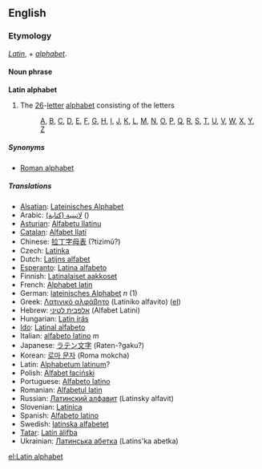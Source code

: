 ==English==
===Etymology===
''[[Latin]]'', + ''[[alphabet]]''.
====Noun phrase====
'''Latin alphabet'''

#The [[26]]-[[letter]] [[alphabet]] consisting of the letters
#:[[A]], [[B]], [[C]], [[D]], [[E]], [[F]], [[G]], [[H]], [[I]], [[J]], [[K]], [[L]], [[M]], [[N]], [[O]], [[P]], [[Q]], [[R]], [[S]], [[T]], [[U]], [[V]], [[W]], [[X]], [[Y]], [[Z]]
=====Synonyms=====
*[[Roman alphabet]]

===== Translations =====
*[[Alsatian]]: [[Lateinisches Alphabet]]
*Arabic: [[لاتينية (كتابة)]] ()
*[[Asturian]]: [[Alfabetu llatinu]]
*[[Catalan]]: [[Alfabet llatí]]
*Chinese: [[拉丁字母表]] (?tizìmǔ?)
*Czech: [[Latinka]]
*Dutch: [[Latijns alfabet]]
*[[Esperanto]]: [[Latina alfabeto]]
*Finnish: [[Latinalaiset aakkoset]]
*French: [[Alphabet latin]]
*German: [[lateinisches Alphabet]] ''n'' (1)
*Greek: [[Λατινικό αλφάβητο]] (Latiniko alfavito) ([[:el:Λατινικό αλφάβητο|el]])
*Hebrew: [[אלפבית לטיני]] (Alfabet Latini)
*Hungarian: [[Latin írás]]
*[[Ido]]: [[Latinal alfabeto]]
*Italian: [[alfabeto latino]] ''m''
*Japanese: [[ラテン文字]] (Raten-?gaku?)
*Korean: [[로마 문자]] (Roma mokcha)
*Latin: [[Alphabetum latinum]]?
*Polish: [[Alfabet łaciński]]
*Portuguese: [[Alfabeto latino]]
*Romanian: [[Alfabetul latin]]
*Russian: [[Латинский алфавит]] (Latinsky alfavit)
*Slovenian: [[Latinica]]
*Spanish: [[Alfabeto latino]]
*Swedish: [[latinska alfabetet]]
*[[Tatar]]: [[Latín älifba]]
*Ukrainian: [[Латинська абетка]] (Latins'ka abetka)

{{Wikipedia}}

[[el:Latin alphabet]]